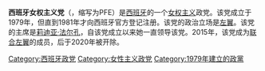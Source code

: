 {{expand|time=2015-10-12T05:41:11+00:00}}
{{unreferenced|time=2015-10-12T05:41:11+00:00}}
'''西班牙女权主义党'''（{{lang-es|Partido Feminista de España}}，缩写为PFE）是[[西班牙|西班牙]]的一个[[女权主义|女权主义]]政党。该党成立于1979年，但直到1981年才向西班牙官方登记注册。该党的政治立场是[[左翼|左翼]]。该党的主席是[[莉迪亚·法尔孔|莉迪亚·法尔孔]]，自该党成立以来她一直领导该党。2015年，该党成为[[联合左翼_(西班牙)|联合左翼]]的成员，后于2020年被开除。

[[Category:西班牙政党|Category:西班牙政党]]
[[Category:女性主义政党|Category:女性主义政党]]
[[Category:1979年建立的政黨|Category:1979年建立的政黨]]
{{政党小作品}}
